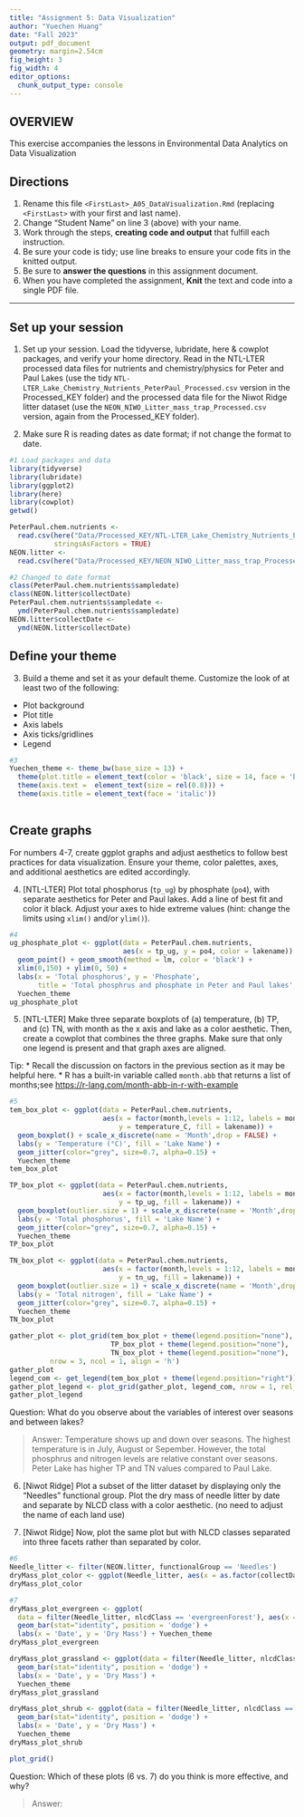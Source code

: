```yaml
---
title: "Assignment 5: Data Visualization"
author: "Yuechen Huang"
date: "Fall 2023"
output: pdf_document
geometry: margin=2.54cm
fig_height: 3
fig_width: 4
editor_options: 
  chunk_output_type: console
---
```


## OVERVIEW

This exercise accompanies the lessons in Environmental Data Analytics on Data Visualization 

## Directions
1.  Rename this file `<FirstLast>_A05_DataVisualization.Rmd` (replacing `<FirstLast>` with your first and last name).
2. Change "Student Name" on line 3 (above) with your name.
3. Work through the steps, **creating code and output** that fulfill each instruction.
4. Be sure your code is tidy; use line breaks to ensure your code fits in the knitted output.
5. Be sure to **answer the questions** in this assignment document.
6. When you have completed the assignment, **Knit** the text and code into a single PDF file.

---

## Set up your session 

1. Set up your session. Load the tidyverse, lubridate, here & cowplot packages, and verify your home directory. Read in the NTL-LTER processed data files for nutrients and chemistry/physics for Peter and Paul Lakes (use the tidy `NTL-LTER_Lake_Chemistry_Nutrients_PeterPaul_Processed.csv` version in the Processed_KEY folder) and the processed data file for the Niwot Ridge litter dataset (use the `NEON_NIWO_Litter_mass_trap_Processed.csv` version, again from the Processed_KEY folder). 

2. Make sure R is reading dates as date format; if not change the format to date.

```r
#1 Load packages and data
library(tidyverse)
library(lubridate)
library(ggplot2)
library(here)
library(cowplot)
getwd()

PeterPaul.chem.nutrients <- 
  read.csv(here("Data/Processed_KEY/NTL-LTER_Lake_Chemistry_Nutrients_PeterPaul_Processed.csv"), 
           stringsAsFactors = TRUE)
NEON.litter <- 
  read.csv(here("Data/Processed_KEY/NEON_NIWO_Litter_mass_trap_Processed.csv"), stringsAsFactors = TRUE)

#2 Changed to date format
class(PeterPaul.chem.nutrients$sampledate)
class(NEON.litter$collectDate)
PeterPaul.chem.nutrients$sampledate <- 
  ymd(PeterPaul.chem.nutrients$sampledate)
NEON.litter$collectDate <- 
  ymd(NEON.litter$collectDate)
```
## Define your theme
3. Build a theme and set it as your default theme. Customize the look of at least two of the following: 
 * Plot background
 * Plot title
 * Axis labels
 * Axis ticks/gridlines
 * Legend

```r
#3
Yuechen_theme <- theme_bw(base_size = 13) + 
  theme(plot.title = element_text(color = 'black', size = 14, face = 'bold')) +
  theme(axis.text =  element_text(size = rel(0.8))) + 
  theme(axis.title = element_text(face = 'italic'))
  
```

## Create graphs
For numbers 4-7, create ggplot graphs and adjust aesthetics to follow best practices for data visualization. Ensure your theme, color palettes, axes, and additional aesthetics are edited accordingly.

4. [NTL-LTER] Plot total phosphorus (`tp_ug`) by phosphate (`po4`), with separate aesthetics for Peter and Paul lakes. Add a line of best fit and color it black. Adjust your axes to hide extreme values (hint: change the limits using `xlim()` and/or `ylim()`).

```r
#4 
ug_phosphate_plot <- ggplot(data = PeterPaul.chem.nutrients, 
                            aes(x = tp_ug, y = po4, color = lakename)) +
  geom_point() + geom_smooth(method = lm, color = 'black') +
  xlim(0,150) + ylim(0, 50) + 
  labs(x = 'Total phosphorus', y = 'Phosphate', 
       title = 'Total phosphrus and phosphate in Peter and Paul lakes', color = 'Lake Name') +
  Yuechen_theme
ug_phosphate_plot
```


5. [NTL-LTER] Make three separate boxplots of (a) temperature, (b) TP, and (c) TN, with month as the x axis and lake as a color aesthetic. Then, create a cowplot that combines the three graphs. Make sure that only one legend is present and that graph axes are aligned. 

Tip:
* Recall the discussion on factors in the previous section as it may be helpful here. 
* R has a built-in variable called `month.abb` that returns a list of months;see <https://r-lang.com/month-abb-in-r-with-example>

```r
#5 
tem_box_plot <- ggplot(data = PeterPaul.chem.nutrients, 
                       aes(x = factor(month,levels = 1:12, labels = month.abb),
                           y = temperature_C, fill = lakename)) + 
  geom_boxplot() + scale_x_discrete(name = 'Month',drop = FALSE) + 
  labs(y = 'Temperature (°C)', fill = 'Lake Name') + 
  geom_jitter(color="grey", size=0.7, alpha=0.15) +
  Yuechen_theme 
tem_box_plot

TP_box_plot <- ggplot(data = PeterPaul.chem.nutrients, 
                       aes(x = factor(month,levels = 1:12, labels = month.abb),
                           y = tp_ug, fill = lakename)) + 
  geom_boxplot(outlier.size = 1) + scale_x_discrete(name = 'Month',drop = FALSE) + 
  labs(y = 'Total phosphorus', fill = 'Lake Name') + 
  geom_jitter(color="grey", size=0.7, alpha=0.15) +
  Yuechen_theme 
TP_box_plot

TN_box_plot <- ggplot(data = PeterPaul.chem.nutrients, 
                       aes(x = factor(month,levels = 1:12, labels = month.abb),
                           y = tn_ug, fill = lakename)) + 
  geom_boxplot(outlier.size = 1) + scale_x_discrete(name = 'Month',drop = FALSE) + 
  labs(y = 'Total nitrogen', fill = 'Lake Name') + 
  geom_jitter(color="grey", size=0.7, alpha=0.15) +
  Yuechen_theme 
TN_box_plot

gather_plot <- plot_grid(tem_box_plot + theme(legend.position="none"),
                         TP_box_plot + theme(legend.position="none"),
                         TN_box_plot + theme(legend.position="none"), 
          nrow = 3, ncol = 1, align = 'h') 
gather_plot
legend_com <- get_legend(tem_box_plot + theme(legend.position="right"))
gather_plot_legend <- plot_grid(gather_plot, legend_com, nrow = 1, rel_widths = c(5,1))
gather_plot_legend
```

Question: What do you observe about the variables of interest over seasons and between lakes? 

> Answer: Temperature shows up and down over seasons. The highest temperature is in July, August or Sepember. However, the total phosphrus and nitrogen levels are relative constant over seasons. Peter Lake has higher TP and TN values compared to Paul Lake.

6. [Niwot Ridge] Plot a subset of the litter dataset by displaying only the "Needles" functional group. Plot the dry mass of needle litter by date and separate by NLCD class with a color aesthetic. (no need to adjust the name of each land use)

7. [Niwot Ridge] Now, plot the same plot but with NLCD classes separated into three facets rather than separated by color. 

```r
#6
Needle_litter <- filter(NEON.litter, functionalGroup == 'Needles')
dryMass_plot_color <- ggplot(Needle_litter, aes(x = as.factor(collectDate), y = dryMass)) + geom_bar(stat="identity", position = 'dodge', aes(fill = nlcdClass)) + labs(x = 'Date', y = 'Dry Mass') + scale_fill_discrete(name = 'Landuse Class', labels = c('Evergreen Forest', 'Grassland Herbaceous', 'Shrub Scrub'))
dryMass_plot_color

#7
dryMass_plot_evergreen <- ggplot(
  data = filter(Needle_litter, nlcdClass == 'evergreenForest'), aes(x = as.factor(collectDate), y = dryMass)) + 
  geom_bar(stat="identity", position = 'dodge') + 
  labs(x = 'Date', y = 'Dry Mass') + Yuechen_theme
dryMass_plot_evergreen

dryMass_plot_grassland <- ggplot(data = filter(Needle_litter, nlcdClass == 'grasslandHerbaceous'), aes(x = as.factor(collectDate), y = dryMass)) +
  geom_bar(stat="identity", position = 'dodge') + 
  labs(x = 'Date', y = 'Dry Mass') + 
  Yuechen_theme
dryMass_plot_grassland

dryMass_plot_shrub <- ggplot(data = filter(Needle_litter, nlcdClass == 'shrubScrub'), aes(x = as.factor(collectDate), y = dryMass)) +
  geom_bar(stat="identity", position = 'dodge') + 
  labs(x = 'Date', y = 'Dry Mass') + 
  Yuechen_theme
dryMass_plot_shrub

plot_grid()

```
Question: Which of these plots (6 vs. 7) do you think is more effective, and why? 

> Answer:
